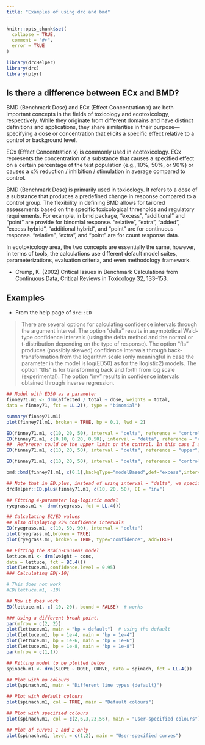 ```yaml
---
title: "Examples of using drc and bmd"
---
```


```r
knitr::opts_chunk$set(
  collapse = TRUE,
  comment = "#>",
  error = TRUE
)
```

```r
library(drcHelper)
library(drc)
library(plyr)
```

## Is there a difference between ECx and BMD?

BMD (Benchmark Dose) and ECx (Effect Concentration x) are both important concepts in the fields of toxicology and ecotoxicology, respectively. While they originate from different domains and have distinct definitions and applications, they share similarities in their purpose—specifying a dose or concentration that elicits a specific effect relative to a control or background level.

ECx (Effect Concentration x) is commonly used in ecotoxicology. ECx represents the concentration of a substance that causes a specified effect on a certain percentage of the test population (e.g., 10%, 50%, or 90%) or causes a x% reduction / inhibition / stimulation in average compared to control. 

BMD (Benchmark Dose) is primarily used in toxicology. It refers to a dose of a substance that produces a predefined change in response compared to a control group. The flexibility in defining BMD allows for tailored assessments based on the specific toxicological thresholds and regulatory requirements. For example, in bmd package, "excess", "additional" and "point" are provide for binomial response. "relative", "extra", "added", "excess hybrid", "additional hybrid", and "point" are for continuous response. "relative", "extra", and "point" are for count response data.

In ecotoxicology area, the two concepts are essentially the same, however, in terms of tools, the calculations use different default model suites, parameterizations, evaluation criteria, and even methodology framework. 

- Crump, K. (2002) Critical Issues in Benchmark Calculations from Continuous Data, Critical Reviews in Toxicology 32, 133–153.

## Examples

- From the help page of `drc::ED`

> There are several options for calculating confidence intervals through the argument interval. The option "delta" results in asymptotical Wald-type confidence intervals (using the delta method and the normal or t-distribution depending on the type of response). The option "fls" produces (possibly skewed) confidence intervals through back-transformation from the logarithm scale (only meaningful in case the parameter in the model is log(ED50) as for the llogistic2) models. The option "tfls" is for transforming back and forth from log scale (experimental). The option "inv" results in confidence intervals obtained through inverse regression.

```r
## Model with ED50 as a parameter
finney71.m1 <- drm(affected / total ~ dose, weights = total,
data = finney71, fct = LL.2(), type = "binomial")

summary(finney71.m1)
plot(finney71.m1, broken = TRUE, bp = 0.1, lwd = 2)

ED(finney71.m1, c(10, 20, 50), interval = "delta", reference = "control",type="relative")
ED(finney71.m1, c(0.10, 0.20, 0.50), interval = "delta", reference = "control",type="absolute")
##  Referecen could be the upper limit or the control. In this case I am not sure what has been calcuated.
ED(finney71.m1, c(10, 20, 50), interval = "delta", reference = "upper")

ED(finney71.m1, c(10, 20, 50), interval = "delta", reference = "control",type="relative")

bmd::bmd(finney71.m1, c(0.1),backgType="modelBased",def="excess",interval="inv")

## Note that in ED.plus, instead of using interval = "delta", we specifify CI = "delta", to distinguish the option to calculate CI
drcHelper::ED.plus(finney71.m1, c(10, 20, 50), CI = "inv")
```


```r
## Fitting 4-parameter log-logistic model
ryegrass.m1 <- drm(ryegrass, fct = LL.4())

## Calculating EC/ED values
## Also displaying 95% confidence intervals
ED(ryegrass.m1, c(10, 50, 90), interval = "delta")
plot(ryegrass.m1,broken = TRUE)
plot(ryegrass.m1, broken = TRUE, type="confidence", add=TRUE)
```


```r
## Fitting the Brain-Cousens model
lettuce.m1 <- drm(weight ~ conc,
data = lettuce, fct = BC.4())
plot(lettuce.m1,confidence.level = 0.95)
### Calculating ED[-10]

# This does not work
#ED(lettuce.m1, -10)

## Now it does work
ED(lettuce.m1, c(-10,-20), bound = FALSE)  # works

### Using a different break point.
par(mfrow = c(2, 2))
plot(lettuce.m1, main = "bp = default")  # using the default
plot(lettuce.m1, bp = 1e-4, main = "bp = 1e-4")
plot(lettuce.m1, bp = 1e-6, main = "bp = 1e-6")
plot(lettuce.m1, bp = 1e-8, main = "bp = 1e-8")
par(mfrow = c(1,1))

```


```r
## Fitting model to be plotted below
spinach.m1 <- drm(SLOPE ~ DOSE, CURVE, data = spinach, fct = LL.4())

## Plot with no colours
plot(spinach.m1, main = "Different line types (default)")

## Plot with default colours
plot(spinach.m1, col = TRUE, main = "Default colours")

## Plot with specified colours
plot(spinach.m1, col = c(2,6,3,23,56), main = "User-specified colours")

## Plot of curves 1 and 2 only
plot(spinach.m1, level = c(1,2), main = "User-specified curves")

```
